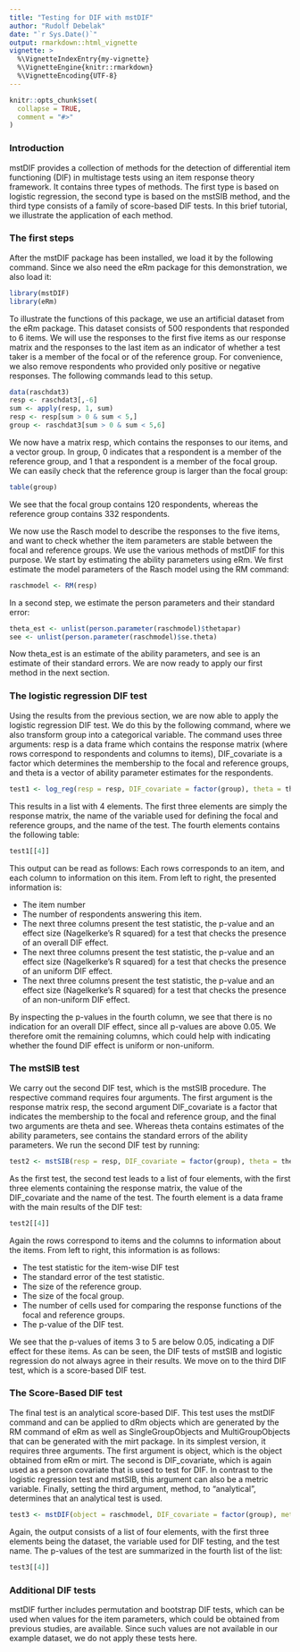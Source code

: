 ```yaml
---
title: "Testing for DIF with mstDIF"
author: "Rudolf Debelak"
date: "`r Sys.Date()`"
output: rmarkdown::html_vignette
vignette: >
  %\VignetteIndexEntry{my-vignette}
  %\VignetteEngine{knitr::rmarkdown}
  %\VignetteEncoding{UTF-8}
---
```


```r
knitr::opts_chunk$set(
  collapse = TRUE,
  comment = "#>"
)
```

### Introduction 
mstDIF provides a collection of methods for the detection of differential item functioning (DIF) in multistage tests using an item response theory framework. It contains three types of methods. The first type is based on logistic regression, the second type is based on the mstSIB method, and the third type consists of a family of score-based DIF tests. In this brief tutorial, we illustrate the application of each method.

### The first steps
After the mstDIF package has been installed, we load it by the following command. Since we also need the eRm package for this demonstration, we also load it:
```r
library(mstDIF)
library(eRm)
```

To illustrate the functions of this package, we use an artificial dataset from the eRm package. This dataset consists of 500 respondents that responded to 6 items. We will use the responses to the first five items as our response matrix and the responses to the last item as an indicator of whether a test taker is a member of the focal or of the reference group. For convenience, we also remove respondents who provided only positive or negative responses. The following commands lead to this setup.
```r
data(raschdat3)
resp <- raschdat3[,-6]
sum <- apply(resp, 1, sum)
resp <- resp[sum > 0 & sum < 5,]
group <- raschdat3[sum > 0 & sum < 5,6]
```
We now have a matrix resp, which contains the responses to our items, and a vector group. In group, 0 indicates that a respondent is a member of the reference group, and 1 that a respondent is a member of the focal group. We can easily check that the reference group is larger than the focal group:
```r
table(group)
```
We see that the focal group contains 120 respondents, whereas the reference group contains 332 respondents.

We now use the Rasch model to describe the responses to the five items, and want to check whether the item parameters are stable between the focal and reference groups. We use the various methods of mstDIF for this purpose. We start by estimating the ability parameters using eRm. We first estimate the model parameters of the Rasch model using the RM command:
```r
raschmodel <- RM(resp)
```
In a second step, we estimate the person parameters and their standard error:
```r
theta_est <- unlist(person.parameter(raschmodel)$thetapar)
see <- unlist(person.parameter(raschmodel)$se.theta)
```
Now theta_est is an estimate of the ability parameters, and see is an estimate of their standard errors. We are now ready to apply our first method in the next section.

### The logistic regression DIF test
Using the results from the previous section, we are now able to apply the logistic regression DIF test. We do this by the following command, where we also transform group into a categorical variable. The command uses three arguments: resp is a data frame which contains the response matrix (where rows correspond to respondents and columns to items), DIF_covariate is a factor which determines the membership to the focal and reference groups, and theta is a vector of ability parameter estimates for the respondents.
```r
test1 <- log_reg(resp = resp, DIF_covariate = factor(group), theta = theta_est)
```
This results in a list with 4 elements. The first three elements are simply the response matrix, the name of the variable used for defining the focal and reference groups, and the name of the test. The fourth elements contains the following table:
```r
test1[[4]]
```
This output can be read as follows: Each rows corresponds to an item, and each column to information on this item. From left to right, the presented information is:

* The item number
* The number of respondents answering this item.
* The next three columns present the test statistic, the p-value and an effect size (Nagelkerke's R squared) for a test that checks the presence of an overall DIF effect.
* The next three columns present the test statistic, the p-value and an effect size (Nagelkerke's R squared) for a test that checks the presence of an uniform DIF effect.
* The next three columns present the test statistic, the p-value and an effect size (Nagelkerke's R squared) for a test that checks the presence of an non-uniform DIF effect.

By inspecting the p-values in the fourth column, we see that there is no indication for an overall DIF effect, since all p-values are above 0.05. We therefore omit the remaining columns, which could help with indicating whether the found DIF effect is uniform or non-uniform.

### The mstSIB test
We carry out the second DIF test, which is the mstSIB procedure. The respective command requires four arguments. The first argument is the response matrix resp, the second argument DIF_covariate is a factor that indicates the membership to the focal and reference group, and the final two arguments are theta and see. Whereas theta contains estimates of the ability parameters, see contains the standard errors of the ability parameters. We run the second DIF test by running:
```r
test2 <- mstSIB(resp = resp, DIF_covariate = factor(group), theta = theta_est, see = see)
```
As the first test, the second test leads to a list of four elements, with the first three elements containing the response matrix, the value of the DIF_covariate and the name of the test. The fourth element is a data frame with the main results of the DIF test:
```r
test2[[4]]
```
Again the rows correspond to items and the columns to information about the items. From left to right, this information is as follows:

* The test statistic for the item-wise DIF test
* The standard error of the test statistic.
* The size of the reference group.
* The size of the focal group.
* The number of cells used for comparing the response functions of the focal and reference groups.
* The p-value of the DIF test.

We see that the p-values of items 3 to 5 are below 0.05, indicating a DIF effect for these items. As can be seen, the DIF tests of mstSIB and logistic regression do not always agree in their results. We move on to the third DIF test, which is a score-based DIF test.

### The Score-Based DIF test
The final test is an analytical score-based DIF. This test uses the mstDIF command and can be applied to dRm objects which are generated by the RM command of eRm as well as SingleGroupObjects and MultiGroupObjects that can be generated with the mirt package. In its simplest version, it requires three arguments. The first argument is object, which is the object obtained from eRm or mirt. The second is DIF_covariate, which is again used as a person covariate that is used to test for DIF. In contrast to the logistic regression test and mstSIB, this argument can also be a metric variable. Finally, setting the third argument, method, to "analytical", determines that an analytical test is used.  
```r
test3 <- mstDIF(object = raschmodel, DIF_covariate = factor(group), method = "analytical")
```
Again, the output consists of a list of four elements, with the first three elements being the dataset, the variable used for DIF testing, and the test name. The p-values of the test are summarized in the fourth list of the list:
```r
test3[[4]]
```


### Additional DIF tests
mstDIF further includes permutation and bootstrap DIF tests, which can be used when values for the item parameters, which could be obtained from previous studies, are available. Since such values are not available in our example dataset, we do not apply these tests here.

